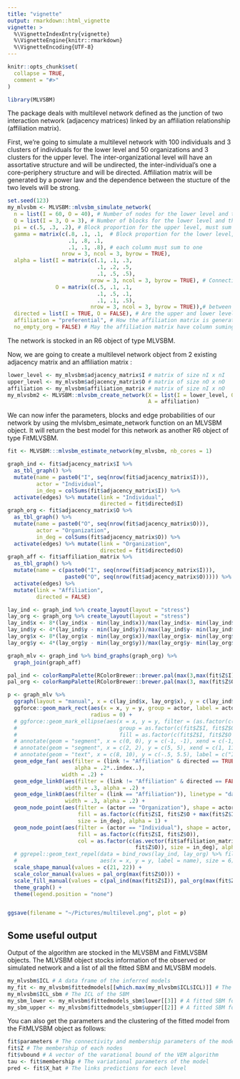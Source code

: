 ```yaml
---
title: "vignette"
output: rmarkdown::html_vignette
vignette: >
  %\VignetteIndexEntry{vignette}
  %\VignetteEngine{knitr::rmarkdown}
  %\VignetteEncoding{UTF-8}
---
```


```r
knitr::opts_chunk$set(
  collapse = TRUE,
  comment = "#>"
)
```

```r
library(MLVSBM)
```

The package deals with multilevel network defined as the junction of two 
interaction network (adjacency matrices) linked by an affiliation relationship (affiliation matrix).

First, we're going to simulate a multilevel network with 100 individuals and 3 clusters of individuals for the lower level and  50 organizations and 3 clusters for the upper level.
The inter-organizational level will have an assortative structure  and will be undirected, the inter-individual's one a core-periphery structure and will be directed.
Affiliation matrix will be generated by a power law and the dependence between the 
stucture of the two levels will be strong.

```r
set.seed(123)
my_mlvsbm <- MLVSBM::mlvsbm_simulate_network(
  n = list(I = 60, O = 40), # Number of nodes for the lower level and the upper level
  Q = list(I = 3, O = 3), # Number of blocks for the lower level and the upper level
  pi = c(.5, .3, .2), # Block proportion for the upper level, must sum to one
  gamma = matrix(c(.8, .1, .1,  # Block proportion for the lower level,
                   .1, .8, .1,
                   .1, .1, .8), # each column must sum to one
                 nrow = 3, ncol = 3, byrow = TRUE),  
  alpha = list(I = matrix(c(.1, .1, .3, 
                            .1, .2, .5,
                            .1, .5, .5), 
                          nrow = 3, ncol = 3, byrow = TRUE), # Connection matrix
               O = matrix(c(.5, .1, .1, 
                            .1, .5, .1,
                            .1, .1, .5), 
                          nrow = 3, ncol = 3, byrow = TRUE)),# between blocks
  directed = list(I = TRUE, O = FALSE), # Are the upper and lower level directed or not ?
  affiliation = "preferential", # How the affiliation matrix is generated
  no_empty_org = FALSE) # May the affiliation matrix have column suming to 0
```

The network is stocked in an R6 object of type MLVSBM.

Now, we are going to create a multilevel network object from 2 existing adjacency matrix 
and an affiliation matrix :
```r
lower_level <- my_mlvsbm$adjacency_matrix$I # matrix of size nI x nI
upper_level <- my_mlvsbm$adjacency_matrix$O # matrix of size nO x nO
affiliation <- my_mlvsbm$affiliation_matrix # matrix of size nI x nO
my_mlvsbm2 <- MLVSBM::mlvsbm_create_network(X = list(I = lower_level, O = upper_level),
                                            A = affiliation)
```

We can now infer the parameters, blocks and edge probabilities of our network by
using the mlvlsbm_esimate_network function on an MLVSBM object. It will return the 
best model for this network as another R6 object of type FitMLVSBM. 
```r
fit <- MLVSBM:::mlvsbm_estimate_network(my_mlvsbm, nb_cores = 1)
```

```r
graph_ind <- fit$adjacency_matrix$I %>%
  as_tbl_graph() %>%
  mutate(name = paste0("I", seq(nrow(fit$adjacency_matrix$I))),
         actor = "Individual",
         in_deg = colSums(fit$adjacency_matrix$I)) %>%
  activate(edges) %>% mutate(link = "Individual",
                             directed = fit$directed$I)
graph_org <- fit$adjacency_matrix$O %>%
  as_tbl_graph() %>%
  mutate(name = paste0("O", seq(nrow(fit$adjacency_matrix$O))),
         actor = "Organization",
         in_deg = colSums(fit$adjacency_matrix$O)) %>%
  activate(edges) %>% mutate(link = "Organization",
                             directed = fit$directed$O)
graph_aff <- fit$affiliation_matrix %>%
  as_tbl_graph() %>%
  mutate(name = c(paste0("I", seq(nrow(fit$adjacency_matrix$I))),
                  paste0("O", seq(nrow(fit$adjacency_matrix$O))))) %>% 
  activate(edges) %>% 
  mutate(link = "Affiliation", 
         directed = FALSE) 

lay_ind <- graph_ind %>% create_layout(layout = "stress")
lay_org <- graph_org %>% create_layout(layout = "stress")
lay_ind$x <- 8*(lay_ind$x - min(lay_ind$x))/max(lay_ind$x- min(lay_ind$x)) 
lay_ind$y <- 4*(lay_ind$y - min(lay_ind$y))/max(lay_ind$y- min(lay_ind$y)) 
lay_org$x <- 8*(lay_org$x - min(lay_org$x))/max(lay_org$x- min(lay_org$x)) +2
lay_org$y <- 4*(lay_org$y - min(lay_org$y))/max(lay_org$y- min(lay_org$y)) + 6 

graph_mlv <- graph_ind %>% bind_graphs(graph_org) %>%
  graph_join(graph_aff) 

pal_ind <- colorRampPalette(RColorBrewer::brewer.pal(max(3,max(fit$Z$I)), "GnBu"))
pal_org <- colorRampPalette(RColorBrewer::brewer.pal(max(3, max(fit$Z$O)), "YlOrRd"))

p <- graph_mlv %>%
  ggraph(layout = "manual", x = c(lay_ind$x, lay_org$x), y = c(lay_ind$y, lay_org$y)) +
  ggforce::geom_mark_rect(aes(x = x, y = y, group = actor, label = actor),
                          radius = 0) +
  # ggforce::geom_mark_ellipse(aes(x = x, y = y, filter = (as.factor(c(fit$Z$I, fit$Z$O + max(fit$Z$I))) == 2),
  #                                group = as.factor(c(fit$Z$I, fit$Z$O + max(fit$Z$I))),
  #                                fill = as.factor(c(fit$Z$I, fit$Z$O + max(fit$Z$I))))) +
  # annotate(geom = "segment", x = c(0, 0), y = c(-1, -1), xend = c(-1, 9), yend = c(4, 0)) +
  # annotate(geom = "segment", x = c(2, 2), y = c(5, 5), xend = c(1, 11), yend = c(10, 6)) +
  # annotate(geom = "text", x = c(8, 10), y = c(-.5, 5.5), label = c("Individuals", "Organizations"), angle = 45*1/9) +
  geom_edge_fan( aes(filter = (link != "Affiliation" & directed == TRUE) , 
                     alpha = .2*..index..),
                 width = .2) +
  geom_edge_link0(aes(filter = (link != "Affiliation" & directed == FALSE)),
                  width = .3, alpha = .2) +
  geom_edge_link0(aes(filter = (link == "Affiliation")), linetype = "dashed",
                  width = .3, alpha = .2) +
  geom_node_point(aes(filter = (actor == "Organization"), shape = actor, 
                      fill = as.factor(c(fit$Z$I, fit$Z$O + max(fit$Z$I))), 
                      size = in_deg), alpha = 1) +
  geom_node_point(aes(filter = (actor == "Individual"), shape = actor, 
                      fill = as.factor(c(fit$Z$I, fit$Z$O)), 
                      col = as.factor(c(as.vector(fit$affiliation_matrix %*% fit$Z$O),
                                        fit$Z$O)), size = in_deg), alpha = 1, stroke = 2) +
  # ggrepel::geom_text_repel(data = bind_rows(lay_ind, lay_org) %>% filter(in_deg > 10),
  #                          aes(x = x, y = y, label = name), size = 6) +
  scale_shape_manual(values = c(21, 22)) +
  scale_color_manual(values = pal_org(max(fit$Z$O))) +
  scale_fill_manual(values = c(pal_ind(max(fit$Z$I)), pal_org(max(fit$Z$O)))) +
  theme_graph() +
  theme(legend.position = "none")


ggsave(filename = "~/Pictures/multilevel.png", plot = p)
```



## Some useful output
Output of the algorithm are stocked in the MLVSBM and FitMLVSBM objects.
The MLVSBM object stocks information of the observed or simulated network and a
list of all the fitted SBM and MLVSBM models.
```r
my_mlvsbm$ICL # A data frame of the inferred models 
my_fit <- my_mlvsbm$fittedmodels[[which.max(my_mlvsbm$ICL$ICL)]] # The fitted model with index  the highest ICL
my_mlvsbm$ICL_sbm # The ICL of the SBM
my_sbm_lower <- my_mlvsbm$fittedmodels_sbm$lower[[3]] # A fitted SBM for the lower level with 3 blocks
my_sbm_upper <- my_mlvsbm$fittedmodels_sbm$upper[[2]] # A fitted SBM for the upper level with 2 blocks
```

You can also get the parameters and the clustering of the fitted model from the
FitMLVSBM object as follows:
```r
fit$parameters # The connectivity and membership parameters of the model
fit$Z # The membership of each nodes
fit$vbound # A vector of the varational bound of the VEM algorithm
tau <- fit$membership # The variational parameters of the model
pred <- fit$X_hat # The links predictions for each level
```
